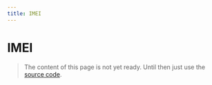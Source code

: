 ```yaml
---
title: IMEI
---
```


# IMEI

> The content of this page is not yet ready. Until then just use the [source code](https://github.com/fabian-hiller/valibot/blob/main/library/src/validations/imei/imei.ts).
